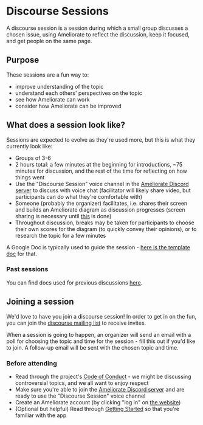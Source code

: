 # Discourse Sessions

A discourse session is a session during which a small group discusses a chosen issue, using Ameliorate to reflect the discussion, keep it focused, and get people on the same page.

## Purpose

These sessions are a fun way to:

- improve understanding of the topic
- understand each others' perspectives on the topic
- see how Ameliorate can work
- consider how Ameliorate can be improved

## What does a session look like?

Sessions are expected to evolve as they're used more, but this is what they currently look like:

- Groups of 3-6
- 2 hours total: a few minutes at the beginning for introductions, ~75 minutes for discussion, and the rest of the time for reflecting on how things went
- Use the "Discourse Session" voice channel in the [Ameliorate Discord server](https://discord.gg/3KhdyJkTWT) to discuss with voice chat (facilitator will likely share video, but participants can do what they're comfortable with)
- Someone (probably the organizer) facilitates, i.e. shares their screen and builds an Ameliorate diagram as discussion progresses (screen sharing is necessary until [this](https://github.com/amelioro/ameliorate/issues/198) is done)
- Throughout discussion, breaks may be taken for participants to choose their own scores for the diagram (to quickly convey their opinions), or to research the topic for a few minutes

A Google Doc is typically used to guide the session - [here is the template doc](https://docs.google.com/document/d/1k_PH_l7rwyQPBrjONl3KK6HlyeVuGPKm8XWOM3Oh-z4/) for that.

### Past sessions

You can find docs used for previous discussions [here](https://drive.google.com/drive/u/0/folders/1Ceq9G6jNcNe7IHFyRBFupJEYwsszU58L).

## Joining a session

We'd love to have you join a discourse session! In order to get in on the fun, you can join the [discourse mailing list](https://buttondown.email/ameliorate-discourse) to receive invites.

When a session is going to happen, an organizer will send an email with a poll for choosing the topic and time for the session - fill this out if you'd like to join. A follow-up email will be sent with the chosen topic and time.

### Before attending

- Read through the project's [Code of Conduct](https://github.com/amelioro/ameliorate/blob/main/CODE_OF_CONDUCT.md) - we might be discussing controversial topics, and we all want to enjoy respect
- Make sure you're able to join the [Ameliorate Discord server](https://discord.gg/3KhdyJkTWT) and are ready to use the "Discourse Session" voice channel
- Create an Ameliorate account (by clicking "log in" on [the website](https://ameliorate.app))
- (Optional but helpful) Read through [Getting Started](/getting-started) so that you're familiar with the app

